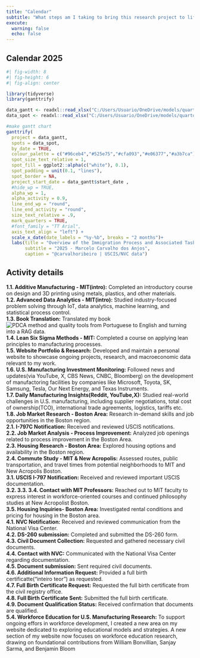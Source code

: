 ```yaml
---
title: "Calendar"
subtitle: "What steps am I taking to bring this research project to life?"
execute: 
  warning: false
  echo: false
---
```


::: panel-tabset
## Calendar 2025

```r
#| fig-width: 8
#| fig-height: 6
#| fig-align: center

library(tidyverse)
library(ganttrify)

data_gantt <- readxl::read_xlsx("C:/Users/Usuario/OneDrive/models/quarto_projects/db/gantt_research24.xlsx", sheet = 1)
data_spot <- readxl::read_xlsx("C:/Users/Usuario/OneDrive/models/quarto_projects/db/gantt_research24.xlsx", sheet = 2)

#make gantt chart
ganttrify(
  project = data_gantt,
  spots = data_spot,
  by_date = TRUE,
  colour_palette = c("#96ceb4","#525e75","#cfa093","#e06377","#a3b7ca"),            #wesanderson::wes_palette("IsleofDogs2"),
  spot_size_text_relative = 1,
  spot_fill = ggplot2::alpha(c("white"), 0.1),
  spot_padding = unit(0.1, "lines"),
  spot_border = NA,
  project_start_date = data_gantt$start_date ,
  #hide_wp = TRUE,
  alpha_wp = 1,
  alpha_activity = 0.9,
  line_end_wp = "round",
  line_end_activity = "round",
  size_text_relative = .9,
  mark_quarters = TRUE,
  #font_family = "TT Arial",
  axis_text_align = "left") +
  scale_x_date(date_labels = "%y-%b", breaks = "2 months")+
  labs(title = "Overview of the Immigration Process and Associated Tasks",
       subtitle = "2025 - Marcelo Carvalho dos Anjos",
       caption = "@carvalhoribeiro | USCIS/NVC data")
```

## Activity details

**1.1. Additive Manufacturing - MIT(intro):** Completed an introductory course on design and 3D printing using metals, plastics, and other materials.\
**1.2. Advanced Data Analytics - MIT(intro):** Studied industry-focused problem solving through IoT, data analytics, machine learning, and statistical process control.\
**1.3. Book Translation:** Translated my book ![PDCA method and quality tools](https://factorialmap.github.io/pdca/) from Portuguese to English and turning into a RAG data.\
**1.4. Lean Six Sigma Methods - MIT:** Completed a course on applying lean principles to manufacturing processes.\
**1.5. Website Portfolio & Research:** Developed and maintain a personal website to showcase ongoing projects, research, and macroeconomic data relevant to my work.\
**1.6. U.S. Manufacturing Investment Monitoring:** Followed news and updates(via YouTube, X, CBS News, CNBC, Bloomberg) on the development of manufactoring facilities by companies like Microsoft, Toyota, SK, Samsung, Tesla, Our Next Energy, and Texas Instruments.\
**1.7. Daily Manufacturing Insights(Reddit, YouTube,X):** Studied real-world challenges in U.S. manufacturing, including supplier negotiations, total cost of ownership(TCO), international trade agreements, logistics, tariffs etc.\
**1.8. Job Market Research - Boston Area:** Research in-demand skills and job opportunities in the Boston region.\
**2.1. I-797C Notification:** Received and reviewed USCIS notifications.\
**2.2. Job Market Analysis - Process Improvement:** Analyzed job openings related to process improvement in the Boston Area.\
**2.3. Housing Research - Boston Area:** Explored housing options and availability in the Boston region.\
**2.4. Commute Study - MIT & New Acropolis:** Assessed routes, public transportation, and travel times from potential neighborhoods to MIT and New Acropolis Boston.\
**3.1. USCIS I-797 Notification:** Received and reviewed important USCIS documentation.\
**3.2. 3.3. 3.4. Contact with MIT Professors:** Reached out to MIT faculty to express interest in workforce-oriented courses and continued philosophy studies at New Acropolist Boston.\
**3.5. Housing Inquiries- Boston Area:** Investigated rental conditions and pricing for housing in the Boston area.\
**4.1. NVC Notification:** Received and reviewed communication from the National Visa Center.\
**4.2. DS-260 submission:** Completed and submitted the DS-260 form.\
**4.3. Civil Document Collection:** Requested and gathered necessary civil documents.\
**4.4. Contact with NVC:** Communicated with the National Visa Center regarding documentation.\
**4.5. Document submission:** Sent required civil documents.\
**4.6. Additional Information Request:** Provided a full birth certificatte("inteiro teor") as requested.\
**4.7. Full Birth Certificate Request:** Requested the full birth certificate from the civil registry office.\
**4.8. Full Birth Certificate Sent:** Submitted the full birth certificate.\
**4.9. Document Qualification Status:** Received confirmation that documents are qualified.\
**5.4. Workforce Education for U.S. Manufacturing Research:** To support ongoing effors in workforce development, I created a new area on my website dedicated to exploring educational models and strategies. A new section of my website now focuses on workforce education research, drawing on foundational contributions from William Bonvillian, Sanjay Sarma, and Benjamin Bloom\
:::
